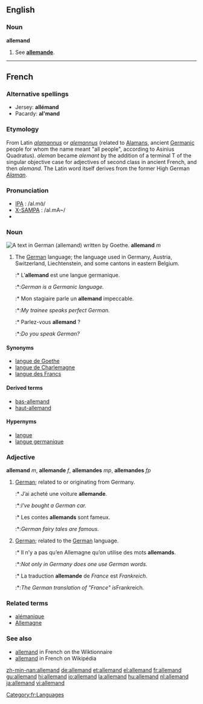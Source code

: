{{see|Allemand}}
==English==

===Noun===
'''allemand'''

# See '''[[allemande]]'''.

----

==French==

===Alternative spellings===
* Jersey: '''allémand'''
* Pacardy: '''al'mand'''

===Etymology===
From Latin ''[[alamannus]]'' or ''[[alemannus]]'' (related to [[Alaman]]s, ancient [[Germanic]] people for whom the name meant "all people", according to Asinius Quadratus). ''aleman'' became ''alemant'' by the addition of a terminal T of the singular objective case for adjectives of second class in ancient French, and then ''alemand''. The Latin word itself derives from the former High German ''[[Alaman]]''.

===Pronunciation===
*[[IPA]] : /al.mɑ̃/
*[[X-SAMPA]] : /al.mA~/
*{{audio|fr-allemand-fr FR-Paris.ogg|Audio (Parisian)}}

===Noun===
[[Image:Goethe Faust Opening Fraktur 20052706.jpg|thumb|A text in German ('''allemand''') written by Goethe.]]
'''allemand''' ''m''

# The [[German]] language; the language used in Germany, Austria, Switzerland, Liechtenstein, and some cantons in eastern Belgium.
#:* L’'''allemand''' est une langue germanique.
#:*:''German is a Germanic language.''
#:* Mon stagiaire parle un '''allemand''' impeccable.
#:*:''My trainee speaks perfect German.''
#:* Parlez-vous '''allemand''' ?
#:*:''Do you speak German?''

====Synonyms====
* [[langue de Goethe]]
* [[langue de Charlemagne]]
* [[langue des Francs]]

====Derived terms====
* [[bas-allemand]]
* [[haut-allemand]]

====Hypernyms====
* [[langue]]
* [[langue germanique]]

===Adjective===
'''allemand''' ''m'', '''allemande''' ''f'', '''allemandes''' ''mp'', '''allemandes''' ''fp''

# [[German]]; related to or originating from Germany.
#:* J’ai acheté une voiture '''allemande'''.
#:*:''I've bought a German car.''
#:* Les contes '''allemands''' sont fameux.
#:*:''German fairy tales are famous.''
# [[German]]; related to the [[German]] language.
#:* Il n’y a pas qu’en Allemagne qu’on utilise des mots '''allemands'''.
#:*:''Not only in Germany does one use German words.''
#:* La traduction '''allemande''' de ''France'' est ''Frankreich''.
#:*:''The German translation of "France" is ''Frankreich''.''

===Related terms===
*[[alémanique]]
*[[Allemagne]]

===See also===
* [http://fr.wiktionary.org/wiki/allemand allemand] in French on the Wiktionnaire
* [http://fr.wikipedia.org/wiki/Allemand allemand] in French on Wikipédia

[[Category:fr:Languages]]

[[zh-min-nan:allemand]]
[[de:allemand]]
[[et:allemand]]
[[el:allemand]]
[[fr:allemand]]
[[gu:allemand]]
[[hi:allemand]]
[[io:allemand]]
[[la:allemand]]
[[hu:allemand]]
[[nl:allemand]]
[[ja:allemand]]
[[vi:allemand]]